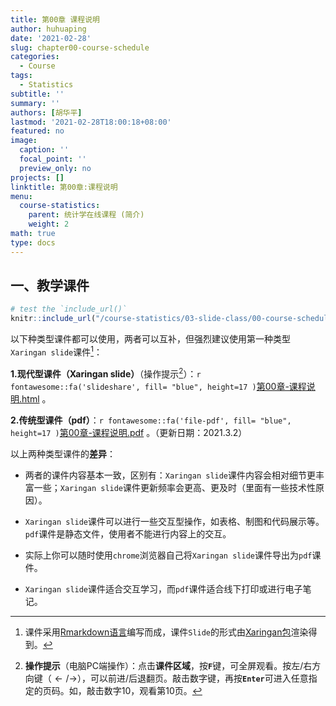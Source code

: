 ```yaml
---
title: 第00章 课程说明
author: huhuaping
date: '2021-02-28'
slug: chapter00-course-schedule
categories:
  - Course
tags:
  - Statistics
subtitle: ''
summary: ''
authors: [胡华平]
lastmod: '2021-02-28T18:00:18+08:00'
featured: no
image:
  caption: ''
  focal_point: ''
  preview_only: no
projects: []
linktitle: 第00章:课程说明
menu:
  course-statistics:
    parent: 统计学在线课程 (简介)
    weight: 2
math: true
type: docs
---
```


## 一、教学课件

```r
# test the `include_url()`
knitr::include_url("/course-statistics/03-slide-class/00-course-schedule.html")
```

以下种类型课件都可以使用，两者可以互补，但强烈建议使用第一种类型`Xaringan slide`课件[^a]：

**1.现代型课件（Xaringan slide）**（操作提示[^b]）：`r fontawesome::fa('slideshare', fill= "blue", height=17 )`[第00章-课程说明.html](/course-statistics/03-slide-class/00-course-schedule.html) 。


**2.传统型课件（pdf）**：`r fontawesome::fa('file-pdf', fill= "blue", height=17 )`[第00章-课程说明.pdf](/course-statistics/material/00-course-schedule-2021.3.2.pdf) 。（更新日期：2021.3.2）

以上两种类型课件的**差异**：

- 两者的课件内容基本一致，区别有：`Xaringan slide`课件内容会相对细节更丰富一些；`Xaringan slide`课件更新频率会更高、更及时（里面有一些技术性原因）。

- `Xaringan slide`课件可以进行一些交互型操作，如表格、制图和代码展示等。`pdf`课件是静态文件，使用者不能进行内容上的交互。

- 实际上你可以随时使用`chrome`浏览器自己将`Xaringan slide`课件导出为`pdf`课件。

- `Xaringan slide`课件适合交互学习，而`pdf`课件适合线下打印或进行电子笔记。


<!---footnote following--->

[^a]:课件采用[Rmarkdown语言](https://rmarkdown.rstudio.com/)编写而成，课件`Slide`的形式由[Xaringan包](https://github.com/yihui/xaringan)渲染得到。

[^b]:**操作提示**（电脑PC端操作）：点击**课件区域**，按**`F`**键，可全屏观看。按左/右方向键（$\leftarrow/\rightarrow$），可以前进/后退翻页。敲击数字键，再按**`Enter`**可进入任意指定的页码。如，敲击数字10，观看第10页。

